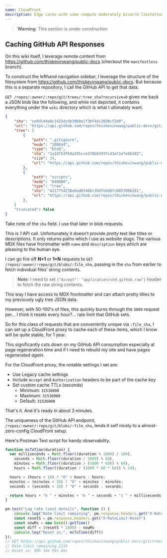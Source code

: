 ```yaml
---
name: CloudFront
description: Edge cache with some compute moderately bizarre limitations
---
```


> **Warning**: This section is under construction

## Caching GitHub API Responses

On this wiki itself, I leverage remote content from https://github.com/thiskevinwang/public-docs
(checkout the `manifestless` branch).

To construct the lefthand navigation sidebar, I leverage the structure of the filesystem from
https://github.com/thiskevinwang/public-docs. But because this is a separate repository,
I call the GitHub API to get that data.

`GET /repos/:owner/:repo/git/trees/:tree_sha?recursive=0` gives me back a JSON blob like the following,
and while not depicted, it contains everything under the `wiki` directory which is what I ultimately want.

```json
{
    "sha": "ce8d144a8c1425dcdb39b8e1f3bf4dc2838cf2d0",
    "url": "https://api.github.com/repos/thiskevinwang/public-docs/git/trees/ce8d144a8c1425dcdb39b8e1f3bf4dc2838cf2d0",
    "tree": [
        {
            "path": ".gitignore",
            "mode": "100644",
            "type": "blob",
            "sha": "1a1d7b3f64a295cce370b01937cd3af1efa56182",
            "size": 34,
            "url": "https://api.github.com/repos/thiskevinwang/public-docs/git/blobs/1a1d7b3f64a295cce370b01937cd3af1efa56182"
        },
        {
            "path": "scripts",
            "mode": "040000",
            "type": "tree",
            "sha": "4217754238e0ad8f46bc39d7ebd8fc0057006281",
            "url": "https://api.github.com/repos/thiskevinwang/public-docs/git/trees/4217754238e0ad8f46bc39d7ebd8fc0057006281"
        },
    ]
    "truncated": false
}        
```

Take note of the `sha` field. I use that later in blob requests.

This is *1* API call. Unfortunately it doesn’t provide _pretty_ text like titles or descriptions. 
It only returns paths which I use as website slugs. The various MDX files have frontmatter with
`name` and `description` keys which are pleasing to the human eye.

I can go fire off **N+1** or **1+N** requests to `GET /repos/:owner/:repo/git/blobs/:file_sha`,
passing in the `sha` from earlier to fetch individual files' string contents.

> **Note**: I need to set `{"Accept": "application/vnd.github.raw"}` header to fetch the raw string contents.

This way I have access to MDX frontmatter and can attach pretty titles to my previously ugly
tree JSON data.

However, with 50-100's of files, this quickly burns through the `5000` request per... I think it resets every hour?...
rate limit that GitHub sets.

So for this class of requests that are conveniently unique via `:file_sha`, I can set up a 
CloudFront proxy to cache each of these items, which I know will be quite stable, for 1 year.

This significantly cuts down on my GitHub API consumption especially at page regeneration time
and if I need to rebuild my site and have pages regenerated _again_.

For the CloudFront proxy, the notable settings I set are:

- Use Legacy cache settings
- Include `Accept` and `Authorization` headers to be part of the cache key
- Set custom cache TTLs (seconds)
  - Minimum: `31536000` 
  - Maximum: `31536000`
  - Default: `31536000`

That's it. And it's ready in about 3 minutes.

The uniqueness of the GitHub API endpoint, `/repos/:owner/:repo/git/blobs/:file_sha`, lends it 
self nicely to a almost-zero-config CloudFront setup.

Here's Postman Test script for handy observability.

```js
function msToTime(duration) {
  var milliseconds = Math.floor((duration % 1000) / 100),
    seconds = Math.floor((duration / 1000) % 60),
    minutes = Math.floor((duration / (1000 * 60)) % 60),
    hours = Math.floor((duration / (1000 * 60 * 60)) % 24);

  hours = (hours < 10) ? "0" + hours : hours;
  minutes = (minutes < 10) ? "0" + minutes : minutes;
  seconds = (seconds < 10) ? "0" + seconds : seconds;

  return hours + "h " + minutes + "m " + seconds + "s " + milliseconds + "ms";
}

pm.test("Log rate limit details", function () {
    console.log("Rate-limit remaining", pm.response.headers.get("X-RateLimit-Remaining"))
    const resetS = pm.response.headers.get("X-RateLimit-Reset")
    const nowMs = new Date().getTime()
    const diff = (resetS * 1000) - nowMs
    console.log("Reset in:", msToTime(diff))
});
// GET https://api.github.com/repos/thiskevinwang/public-docs/git/trees/manifestless?recursive=0
// Rate-limit remaining 2219
// Reset in: 00h 16m 59s 4ms
```